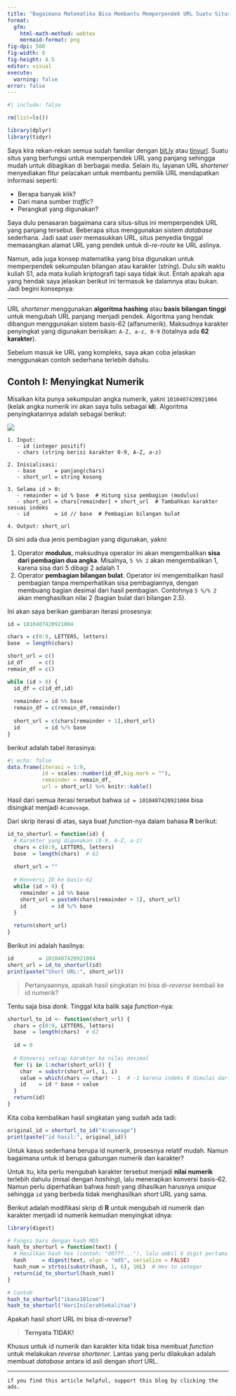 ```yaml
---
title: "Bagaimana Matematika Bisa Membantu Memperpendek URL Suatu Situs"
format:
  gfm:
    html-math-method: webtex
    mermaid-format: png
fig-dpi: 500
fig-width: 8
fig-height: 4.5
editor: visual
execute:
  warning: false
error: false
---
```


```r
#| include: false

rm(list=ls())

library(dplyr)
library(tidyr)
```

Saya kira rekan-rekan semua sudah familiar dengan [bit.ly](https://bitly.com/) atau [tinyurl](https://tinyurl.com/). Suatu situs yang berfungsi untuk memperpendek URL yang panjang sehingga mudah untuk dibagikan di berbagai media. Selain itu, layanan URL _shortener_ menyediakan fitur pelacakan untuk membantu pemilik URL mendapatkan informasi seperti:

- Berapa banyak klik?  
- Dari mana sumber _traffic_?  
- Perangkat yang digunakan?  

Saya dulu penasaran bagaimana cara situs-situs ini memperpendek URL yang panjang tersebut. Beberapa situs menggunakan sistem _database_ sederhana. Jadi saat _user_ memasukkan URL, situs penyedia tinggal memasangkan alamat URL yang pendek untuk di-_re-route_ ke URL aslinya.

Namun, ada juga konsep matematika yang bisa digunakan untuk memperpendek sekumpulan bilangan atau karakter (_string_). Dulu sih waktu kuliah S1, ada mata kuliah kriptografi tapi saya tidak ikut. Entah apakah apa yang hendak saya jelaskan berikut ini termasuk ke dalamnya atau bukan. Jadi begini konsepnya:

---  

URL _shortener_ menggunakan **algoritma hashing** atau **basis bilangan tinggi** untuk mengubah URL panjang menjadi pendek. Algoritma yang hendak dibangun menggunakan sistem basis-62 (alfanumerik). Maksudnya karakter penyingkat yang digunakan berisikan: `A-Z, a-z, 0-9` (totalnya ada **62 karakter**).

Sebelum masuk ke URL yang kompleks, saya akan coba jelaskan menggunakan contoh sederhana terlebih dahulu.

## Contoh I: Menyingkat Numerik  

Misalkan kita punya sekumpulan angka numerik, yakni `1010407420921004` (kelak angka numerik ini akan saya tulis sebagai __id__). Algoritma penyingkatannya adalah sebagai berikut:

![](mermaid.png)

```
1. Input: 
   - id (integer positif)
   - chars (string berisi karakter 0-9, A-Z, a-z)

2. Inisialisasi:
   - base      = panjang(chars)
   - short_url = string kosong

3. Selama id > 0:
   - remainder = id % base  # Hitung sisa pembagian (modulus)
   - short_url = chars[remainder] + short_url  # Tambahkan karakter sesuai indeks
   - id        = id // base  # Pembagian bilangan bulat

4. Output: short_url
```

Di sini ada dua jenis pembagian yang digunakan, yakni:

1. Operator __modulus__, maksudnya operator ini akan mengembalikan __sisa dari pembagian dua angka__. Misalnya, `5 %% 2` akan mengembalikan 1, karena sisa dari 5 dibagi 2 adalah 1
1. Operator __pembagian bilangan bulat__. Operator ini mengembalikan hasil pembagian tanpa memperhatikan sisa pembagiannya, dengan membuang bagian desimal dari hasil pembagian. Contohnya `5 %/% 2` akan menghasilkan nilai 2 (bagian bulat dari bilangan 2.5).


Ini akan saya berikan gambaran iterasi prosesnya:

```r
id = 1010407420921004

chars = c(0:9, LETTERS, letters)
base  = length(chars)

short_url = c()
id_df     = c()
remain_df = c()

while (id > 0) {
  id_df = c(id_df,id)
  
  remainder = id %% base
  remain_df = c(remain_df,remainder)
  
  short_url = c(chars[remainder + 1],short_url) 
  id        = id %/% base
}
```

berikut adalah tabel iterasinya:

```r
#| echo: false
data.frame(iterasi = 1:9,
           id = scales::number(id_df,big.mark = ""),
           remainder = remain_df,
           url = short_url) %>% knitr::kable()
```

Hasil dari semua iterasi tersebut bahwa `id = 1010407420921004` bisa disingkat menjadi `4cumvvage`.

Dari skrip iterasi di atas, saya buat _function_-nya dalam bahasa __R__ berikut:

```r
id_to_shorturl = function(id) {
  # Karakter yang digunakan (0-9, A-Z, a-z)
  chars = c(0:9, LETTERS, letters)
  base  = length(chars)  # 62
  
  short_url = ""
  
  # Konversi ID ke basis-62
  while (id > 0) {
    remainder = id %% base
    short_url = paste0(chars[remainder + 1], short_url) 
    id        = id %/% base
  }
  
  return(short_url)
}
```

Berikut ini adalah hasilnya:

```r
id        = 1010407420921004
short_url = id_to_shorturl(id)
print(paste("Short URL:", short_url)) 
```

> Pertanyaannya, apakah hasil singkatan ini bisa di-_reverse_ kembali ke id numerik?

Tentu saja bisa _donk_. Tinggal kita balik saja _function_-nya:

```r
shorturl_to_id <- function(short_url) {
  chars = c(0:9, LETTERS, letters)
  base  = length(chars)  # 62
  
  id = 0
  
  # Konversi setiap karakter ke nilai desimal
  for (i in 1:nchar(short_url)) {
    char  = substr(short_url, i, i)
    value = which(chars == char) - 1  # -1 karena indeks R dimulai dari 1
    id    = id * base + value
  }
  return(id)
}
```

Kita coba kembalikan hasil singkatan yang sudah ada tadi:

```r
original_id = shorturl_to_id("4cumvvage")
print(paste("id hasil:", original_id))
```

Untuk kasus sederhana berupa id numerik, prosesnya relatif mudah. Namun bagaimana untuk id berupa gabungan numerik dan karakter?

Untuk itu, kita perlu mengubah karakter tersebut menjadi **nilai numerik** terlebih dahulu (misal dengan *hashing*), lalu menerapkan konversi basis-62. Namun perlu diperhatikan bahwa _hash_ yang dihasilkan harusnya _unique_ sehingga `id` yang berbeda tidak menghasilkan _short_ URL yang sama.

Berikut adalah modifikasi skrip di **R** untuk mengubah id numerik dan karakter menjadi id numerik kemudian menyingkat idnya:

```r
library(digest)

# Fungsi baru dengan hash MD5
hash_to_shorturl = function(text) {
  # Hasilkan hash hex (contoh: "d077f..."), lalu ambil 6 digit pertama
  hash     = digest(text, algo = "md5", serialize = FALSE)
  hash_num = strtoi(substr(hash, 1, 6), 16L)  # Hex to integer
  return(id_to_shorturl(hash_num))
}

# Contoh
hash_to_shorturl("ikanx101com")
hash_to_shorturl("HariIniCerahSekaliYaa")
```

Apakah hasil _short_ URL ini bisa di-_reverse_? 

> __Ternyata TIDAK!__

Khusus untuk id numerik dan karakter kita tidak bisa membuat _function_ untuk melakukan _reverse_ _shortener_. Lantas yang perlu dilakukan adalah membuat _database_ antara id asli dengan _short_ URL.


---
  
`if you find this article helpful, support this blog by clicking the ads.`




